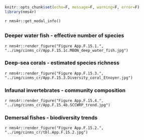 ```r
knitr::opts_chunk$set(echo=F, message=F, warning=F, error=F)
library(nms4r)
```

`r nms4r::get_modal_info()`

## {.tabset}

### Deeper water fish - effective number of species

`r nms4r::render_figure("Figure App.F.15.1.", "../img/cinms_cr/App.F.15.1c.MBON_deep_water_fish.jpg")`

### Deep-sea corals - estimated species richness

`r nms4r::render_figure("Figure App.F.15.3.", "../img/cinms_cr/App.F.15.3.Diversity_coral_Etnoyer.jpg")`

### Infaunal invertebrates - community composition

`r nms4r::render_figure("Figure App.F.15.4.", "../img/cinms_cr/App.F.15.4b.SCCWRP_trend.jpg")`

### Demersal fishes - biodiversity trends

`r nms4r::render_figure("Figure App.F.15.2.", "../img/cinms_cr/tbl.App.F.15.2.jpg")`

